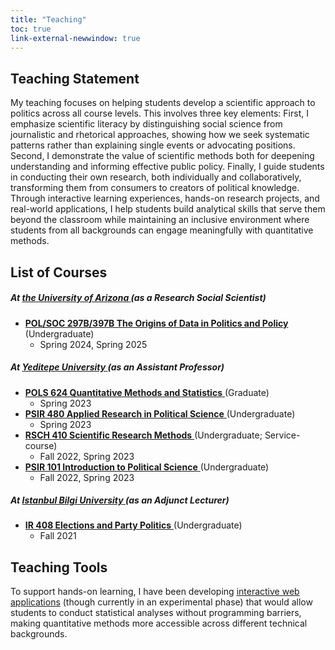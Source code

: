 ```yaml
---
title: "Teaching"
toc: true 
link-external-newwindow: true
---
```


## Teaching Statement

My teaching focuses on helping students develop a scientific approach to politics across all course levels. This involves three key elements: First, I emphasize scientific literacy by distinguishing social science from journalistic and rhetorical approaches, showing how we seek systematic patterns rather than explaining single events or advocating positions. Second, I demonstrate the value of scientific methods both for deepening understanding and informing effective public policy. Finally, I guide students in conducting their own research, both individually and collaboratively, transforming them from consumers to creators of political knowledge.
Through interactive learning experiences, hands-on research projects, and real-world applications, I help students build analytical skills that serve them beyond the classroom while maintaining an inclusive environment where students from all backgrounds can engage meaningfully with quantitative methods.

## List of Courses

##### At <a href="https://sgpp.arizona.edu" target="_blank"> **the University of Arizona** </a> (as a Research Social Scientist)

- <a href="https://www.dropbox.com/scl/fi/ng1mtdsy7hboavl5ebhx8/POL-397B-Spring-2025-Syllabus.pdf?rlkey=itwwlp2wuehjjbndmwdbvd0wm&st=9j8v1x2l&dl=0" target="_blank"> **POL/SOC 297B/397B The Origins of Data in Politics and Policy** </a> (Undergraduate)
    - Spring 2024, Spring 2025

##### At <a href="https://iibf.yeditepe.edu.tr/en/political-science-and-international-relations-department-en" target="_blank"> **Yeditepe University** </a> (as an Assistant Professor)

- <a href="https://www.dropbox.com/scl/fi/9axi8yxta4qkb9pvfqjpk/POLS-624-Syllabus.pdf?rlkey=q73cdbopv1fs1v7xoee8b65bo&st=h4sso0ba&dl=0" target="_blank"> **POLS 624 Quantitative Methods and Statistics** </a> (Graduate)
    - Spring 2023
    
- <a href="https://www.dropbox.com/scl/fi/r1be8tz5zzg5kuujfjyoy/PSIR_480.pdf?rlkey=jaekplrt8unqipzz2sxt4bfkn&st=3s3uwu9z&dl=0" target="_blank"> **PSIR 480 Applied Research in Political Science** </a> (Undergraduate)
    - Spring 2023
    
- <a href="https://www.dropbox.com/scl/fi/5484hl78dsap4nr3sl3wj/RSCH-410-Syllabus.pdf?rlkey=tbij7sma2wwasvfl92igtffln&st=7f7vka3n&dl=0" target="_blank"> **RSCH 410 Scientific Research Methods** </a> (Undergraduate; Service-course)
    - Fall 2022, Spring 2023

- <a href="https://www.dropbox.com/scl/fi/kjmq5tu48qea3fqwecpn5/PSIR_101-Syllabus.pdf?rlkey=aem3kt3jwhnnacbeteh5ze4er&st=llqzkgq6&dl=0" target="_blank"> **PSIR 101 Introduction to Political Science** </a> (Undergraduate)
    - Fall 2022, Spring 2023

##### At <a href="https://iibf.yeditepe.edu.tr/en/political-science-and-international-relations-department-en" target="_blank"> **Istanbul Bilgi University** </a> (as an Adjunct Lecturer)

- <a href="https://www.dropbox.com/scl/fi/6nhokohtpx8cd8i2d4ioa/IR-408-Syllabus.pdf?rlkey=3m6jch5rzxsbcwhipfv5dvqq8&st=0edx214i&dl=0" target="_blank"> **IR 408 Elections and Party Politics** </a> (Undergraduate)
    - Fall 2021
    
## Teaching Tools

To support hands-on learning, I have been developing <a href="https://ferol.shinyapps.io/pol397b-shiny-app/" target="_blank">interactive web applications</a> (though currently in an experimental phase) that would allow students to conduct statistical analyses without programming barriers, making quantitative methods more accessible across different technical backgrounds.
    
<!-- Google tag (gtag.js) -->
<script async src="https://www.googletagmanager.com/gtag/js?id=G-C9REN6Q65E"></script>
<script>
  window.dataLayer = window.dataLayer || [];
  function gtag(){dataLayer.push(arguments);}
  gtag('js', new Date());

  gtag('config', 'G-C9REN6Q65E');
</script>